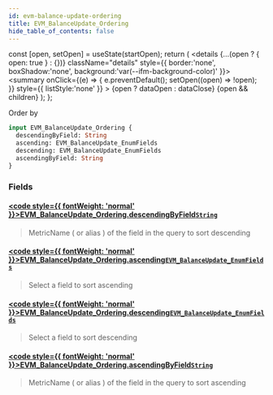 ```yaml
---
id: evm-balance-update-ordering
title: EVM_BalanceUpdate_Ordering
hide_table_of_contents: false
---
```







  const [open, setOpen] = useState(startOpen);
  return (
    <details {...(open ? { open: true } : {})} className="details" style={{ border:'none', boxShadow:'none', background:'var(--ifm-background-color)' }}>
      <summary
        onClick={(e) => {
          e.preventDefault();
          setOpen((open) => !open);
        }}
        style={{ listStyle:'none' }}
      >
      {open ? dataOpen : dataClose}
      </summary>
      {open && children}
    </details>
  );
};










Order by


```graphql
input EVM_BalanceUpdate_Ordering {
  descendingByField: String
  ascending: EVM_BalanceUpdate_EnumFields
  descending: EVM_BalanceUpdate_EnumFields
  ascendingByField: String
}
```




### Fields

#### [<code style={{ fontWeight: 'normal' }}>EVM_BalanceUpdate_Ordering.<b>descendingByField</b></code>](#)<Bullet />[`String`](/docs/graphql-reference/scalars/string) <Badge class="badge badge--secondary" text="scalar"/> 
> 
> 
> MetricName ( or alias ) of the field in the query to sort descending
> 

#### [<code style={{ fontWeight: 'normal' }}>EVM_BalanceUpdate_Ordering.<b>ascending</b></code>](#)<Bullet />[`EVM_BalanceUpdate_EnumFields`](/docs/graphql-reference/enums/evm-balance-update-enum-fields) <Badge class="badge badge--secondary" text="enum"/> 
> 
> 
> Select a field to sort ascending
> 

#### [<code style={{ fontWeight: 'normal' }}>EVM_BalanceUpdate_Ordering.<b>descending</b></code>](#)<Bullet />[`EVM_BalanceUpdate_EnumFields`](/docs/graphql-reference/enums/evm-balance-update-enum-fields) <Badge class="badge badge--secondary" text="enum"/> 
> 
> 
> Select a field to sort descending
> 

#### [<code style={{ fontWeight: 'normal' }}>EVM_BalanceUpdate_Ordering.<b>ascendingByField</b></code>](#)<Bullet />[`String`](/docs/graphql-reference/scalars/string) <Badge class="badge badge--secondary" text="scalar"/> 
> 
> 
> MetricName ( or alias ) of the field in the query to sort ascending
> 



